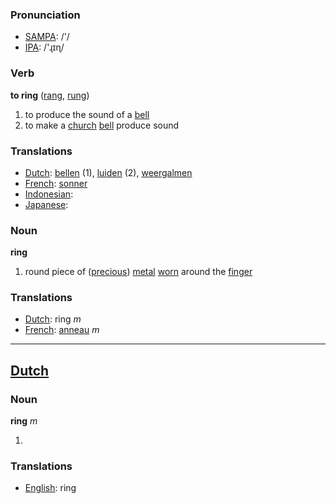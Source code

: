 === Pronunciation ===
*[[w:SAMPA|SAMPA]]: /'/
*[[w:IPA|IPA]]: /'ɻɪɳ/

=== Verb ===

'''to ring''' ([[rang]], [[rung]])

# to produce the sound of a [[bell]]
# to make a [[church]] [[bell]] produce sound


=== Translations ===
*[[Dutch]]: [[bellen]] (1), [[luiden]] (2), [[weergalmen]]
*[[French]]: [[sonner]]
*[[Indonesian]]: [[]]
*[[Japanese]]: [[]]

=== Noun ===

'''ring'''

# round piece of ([[precious]]) [[metal]] [[worn]] around the [[finger]]

=== Translations ===
*[[Dutch]]: ring ''m''
*[[French]]: [[anneau]] ''m''

----

==[[Dutch]] ==

=== Noun ===

'''ring''' ''m''

# 

=== Translations ===
*[[English]]: ring